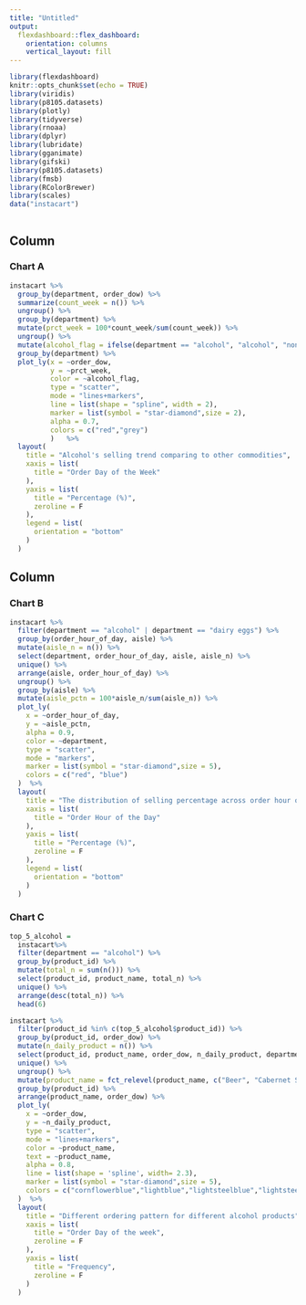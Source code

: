 ```yaml
---
title: "Untitled"
output: 
  flexdashboard::flex_dashboard:
    orientation: columns
    vertical_layout: fill
---
```


```r
library(flexdashboard)
knitr::opts_chunk$set(echo = TRUE)
library(viridis)
library(p8105.datasets)
library(plotly)
library(tidyverse)
library(rnoaa)
library(dplyr)
library(lubridate)
library(gganimate)
library(gifski)
library(p8105.datasets)
library(fmsb)
library(RColorBrewer)
library(scales)
data("instacart")
```

```r

```


Column {data-width=650}
-----------------------------------------------------------------------

### Chart A

```r

instacart %>% 
  group_by(department, order_dow) %>% 
  summarize(count_week = n()) %>%
  ungroup() %>% 
  group_by(department) %>% 
  mutate(prct_week = 100*count_week/sum(count_week)) %>%
  ungroup() %>% 
  mutate(alcohol_flag = ifelse(department == "alcohol", "alcohol", "non-alcohol")) %>% 
  group_by(department) %>% 
  plot_ly(x = ~order_dow, 
          y = ~prct_week, 
          color = ~alcohol_flag,
          type = "scatter",
          mode = "lines+markers",
          line = list(shape = "spline", width = 2),
          marker = list(symbol = "star-diamond",size = 2),
          alpha = 0.7,
          colors = c("red","grey")
          )   %>% 
  layout(
    title = "Alcohol's selling trend comparing to other commodities",
    xaxis = list(
      title = "Order Day of the Week"
    ),
    yaxis = list(
      title = "Percentage (%)",
      zeroline = F
    ),
    legend = list(
      orientation = "bottom"
    )
  )
```

Column {data-width=350}
-----------------------------------------------------------------------

### Chart B

```r
instacart %>%
  filter(department == "alcohol" | department == "dairy eggs") %>% 
  group_by(order_hour_of_day, aisle) %>% 
  mutate(aisle_n = n()) %>%
  select(department, order_hour_of_day, aisle, aisle_n) %>% 
  unique() %>% 
  arrange(aisle, order_hour_of_day) %>% 
  ungroup() %>% 
  group_by(aisle) %>% 
  mutate(aisle_pctn = 100*aisle_n/sum(aisle_n)) %>%
  plot_ly(
    x = ~order_hour_of_day,
    y = ~aisle_pctn,
    alpha = 0.9,
    color = ~department,
    type = "scatter",
    mode = "markers",
    marker = list(symbol = "star-diamond",size = 5),
    colors = c("red", "blue")
  )  %>% 
  layout(
    title = "The distribution of selling percentage across order hour of a day",
    xaxis = list(
      title = "Order Hour of the Day"
    ),
    yaxis = list(
      title = "Percentage (%)",
      zeroline = F
    ),
    legend = list(
      orientation = "bottom"
    )
  )

```

### Chart C

```r
top_5_alcohol = 
  instacart%>% 
  filter(department == "alcohol") %>% 
  group_by(product_id) %>% 
  mutate(total_n = sum(n())) %>% 
  select(product_id, product_name, total_n) %>% 
  unique() %>% 
  arrange(desc(total_n)) %>% 
  head(6)

instacart %>% 
  filter(product_id %in% c(top_5_alcohol$product_id)) %>% 
  group_by(product_id, order_dow) %>% 
  mutate(n_daily_product = n()) %>% 
  select(product_id, product_name, order_dow, n_daily_product, department, aisle) %>% 
  unique() %>% 
  ungroup() %>%
  mutate(product_name = fct_relevel(product_name, c("Beer", "Cabernet Sauvignon", "Chardonnay", "India Pale Ale","Sauvignon Blanc","Vodka"))) %>% 
  group_by(product_id) %>% 
  arrange(product_name, order_dow) %>% 
  plot_ly(
    x = ~order_dow,
    y = ~n_daily_product,
    type = "scatter",
    mode = "lines+markers",
    color = ~product_name,
    text = ~product_name,
    alpha = 0.8,
    line = list(shape = 'spline', width= 2.3),
    marker = list(symbol = "star-diamond",size = 5),
    colors = c("cornflowerblue","lightblue","lightsteelblue","lightsteelblue2", "indianred4", "brown")
  )  %>% 
  layout(
    title = "Different ordering pattern for different alcohol products",
    xaxis = list(
      title = "Order Day of the week",
      zeroline = F
    ),
    yaxis = list(
      title = "Frequency",
      zeroline = F
    )
  )
```

